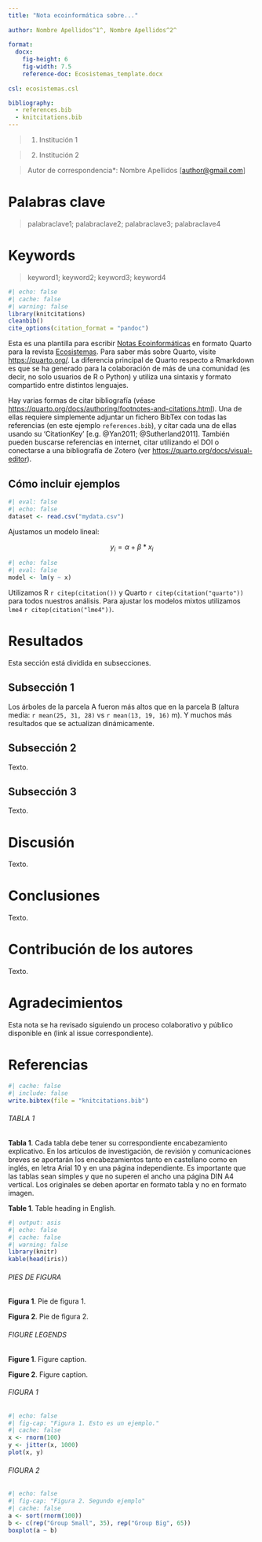 ```yaml
---
title: "Nota ecoinformática sobre..."
  
author: Nombre Apellidos^1^, Nombre Apellidos^2^
  
format:
  docx:
    fig-height: 6
    fig-width: 7.5
    reference-doc: Ecosistemas_template.docx
    
csl: ecosistemas.csl

bibliography: 
  - references.bib
  - knitcitations.bib
---
```


> (1) Institución 1

> (2) Institución 2

> Autor de correspondencia\*: Nombre Apellidos \[[author\@gmail.com](mailto:author@gmail.com){.email}\]

# Palabras clave

> palabraclave1; palabraclave2; palabraclave3; palabraclave4

# Keywords

> keyword1; keyword2; keyword3; keyword4

```r
#| echo: false
#| cache: false
#| warning: false
library(knitcitations)
cleanbib()   
cite_options(citation_format = "pandoc")
```

Esta es una plantilla para escribir [Notas Ecoinformáticas](https://ecoinfaeet.github.io/website/notas-ecoinformaticas.html) en formato Quarto para la revista [Ecosistemas](www.revistaecosistemas.net). Para saber más sobre Quarto, visite <https://quarto.org/>. La diferencia principal de Quarto respecto a Rmarkdown es que se ha generado para la colaboración de más de una comunidad (es decir, no solo usuarios de R o Python) y utiliza una sintaxis y formato compartido entre distintos lenguajes.

Hay varias formas de citar bibliografía (véase <https://quarto.org/docs/authoring/footnotes-and-citations.html>). Una de ellas requiere simplemente adjuntar un fichero BibTex con todas las referencias (en este ejemplo `references.bib`), y citar cada una de ellas usando su 'CitationKey' [e.g. @Yan2011; @Sutherland2011]. También pueden buscarse referencias en internet, citar utilizando el DOI o conectarse a una bibliografía de Zotero (ver <https://quarto.org/docs/visual-editor>).

## Cómo incluir ejemplos

```r
#| eval: false
#| echo: false
dataset <- read.csv("mydata.csv")
```

Ajustamos un modelo lineal:

$$
y_{i} = \alpha + \beta*x_{i} 
$$

```r
#| echo: false
#| eval: false
model <- lm(y ~ x)
```

Utilizamos R `r citep(citation())` y Quarto `r citep(citation("quarto"))` para todos nuestros análisis. Para ajustar los modelos mixtos utilizamos `lme4` `r citep(citation("lme4"))`.

# Resultados

Esta sección está dividida en subsecciones.

## Subsección 1

Los árboles de la parcela A fueron más altos que en la parcela B (altura media: `r mean(25, 31, 28)` vs `r mean(13, 19, 16)` m). Y muchos más resultados que se actualizan dinámicamente.

## Subsección 2

Texto.

## Subsección 3

Texto.

# Discusión

Texto.

# Conclusiones

Texto.

# Contribución de los autores

Texto.

# Agradecimientos

Esta nota se ha revisado siguiendo un proceso colaborativo y público disponible en (link al issue correspondiente).

# Referencias

```r
#| cache: false
#| include: false
write.bibtex(file = "knitcitations.bib")
```

::: {#refs}
:::

###### TABLA 1

**Tabla 1**. Cada tabla debe tener su correspondiente encabezamiento explicativo. En los artículos de investigación, de revisión y comunicaciones breves se aportarán los encabezamientos tanto en castellano como en inglés, en letra Arial 10 y en una página independiente. Es importante que las tablas sean simples y que no superen el ancho una página DIN A4 vertical. Los originales se deben aportar en formato tabla y no en formato imagen.

**Table 1**. Table heading in English.

```r
#| output: asis
#| echo: false
#| cache: false
#| warning: false
library(knitr)
kable(head(iris))
```

###### PIES DE FIGURA

**Figura 1**. Pie de figura 1.

**Figura 2**. Pie de figura 2.

###### FIGURE LEGENDS

**Figure 1**. Figure caption.

**Figure 2**. Figure caption.

###### FIGURA 1

```r
#| echo: false
#| fig-cap: "Figura 1. Esto es un ejemplo."
#| cache: false
x <- rnorm(100)
y <- jitter(x, 1000)
plot(x, y)
```

###### FIGURA 2

```r
#| echo: false
#| fig-cap: "Figura 2. Segundo ejemplo"
#| cache: false
a <- sort(rnorm(100))
b <- c(rep("Group Small", 35), rep("Group Big", 65))
boxplot(a ~ b)
```
